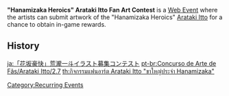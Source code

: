 '''"Hanamizaka Heroics" Arataki Itto Fan Art Contest''' is a [[Web Event]] where the artists can submit artwork of the "Hanamizaka Heroics" [[Arataki Itto]] for a chance to obtain in-game rewards.

==History==
{{Event History Table}}

[[Category:Recurring Events]]

[[ja:「花坂豪快」荒瀧一斗イラスト募集コンテスト]]
[[pt-br:Concurso de Arte de Fãs/Arataki Itto/2.7]]
[[th:กิจกรรมแฟนอาร์ต Arataki Itto "ขาใหญ่ประจำ Hanamizaka"]]